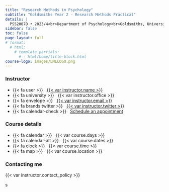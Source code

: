 ```yaml
---
title: "Research Methods in Psychology"
subtitle: "Goldsmiths Year 2 - Research Methods Practical"
details: |
  PS52007D • 2023/4<br>Department of Psychology<br>Goldsmiths, University of London
sidebar: false
toc: false
page-layout: full
# format:
  # html:
    # template-partials:
      # - html/home/title-block.html
course-logo: images/LMLLOGO.png
---
```


::: home
::: {.grid .course-details}
::: {.g-col-12 .g-col-sm-6 .g-col-md-4}
### Instructor

-   {{< fa user >}}  
    [{{< var instructor.name >}}](%7B%7B%3C%20var%20instructor.url%20%3E%7D%7D)
-   {{< fa university >}}   {{< var instructor.office >}}
-   {{< fa envelope >}}  
    <a href="mailto:{{< var instructor.email >}}">{{< var instructor.email >}}</a>
-   {{< fa brands twitter >}}  
    [{{< var instructor.twitter >}}](https://www.twitter.com/%7B%7B%3C%20var%20instructor.twitter%20%3E%7D%7D)
-   {{< fa calendar-check >}}   [Schedule an
    appointment](%7B%7B%3C%20var%20instructor.appointment_url%20%3E%7D%7D)
:::

::: {.g-col-12 .g-col-sm-6 .g-col-md-4}
### Course details

-   {{< fa calendar >}}   {{< var course.days >}}
-   {{< fa calendar-alt >}}   {{< var course.dates >}}
-   {{< fa clock >}}   {{< var course.time >}}
-   {{< fa map >}}   {{< var course.location >}}
:::

::: {.g-col-12 .g-col-md-4 .contact-policy}
### Contacting me

{{< var instructor.contact_policy >}}
:::
:::
:::

s
